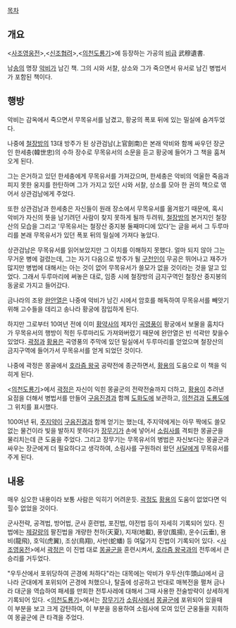 [[목차]]

== 개요 ==
<[[사조영웅전]]>,<[[신조협려]]>,<[[의천도룡기]]>에 등장하는 가공의 [[비급]] 武穆遺書.

남[[송]]의 명장 [[악비]]가 남긴 책. 그의 시와 서찰, 상소와 그가 죽으면서 유서로 남긴 병법서가 포함된 책이다.


== 행방 ==
악비는 감옥에서 죽으면서 무목유서를 남겼고, 황궁의 폭포 뒤에 있는 밀실에 숨겨두었다.

나중에 [[철장방]]의 13대 방주가 된 상관검남(上官劍南)은 본래 악비와 함께 싸우던 장군인 한세충(韓世忠)의 수하 장수로 무목유서의 소문을 듣고 황궁에 들어가 그 책을 훔쳐오게 된다.

그는 은거하고 있던 한세충에게 무목유서를 가져갔으며, 한세충은 악비의 억울한 죽음과 피지 못한 웅지를 한탄하며 그가 가지고 있던 시와 서찰, 상소를 모아 한 권의 책으로 엮어서 상관검남에게 주었다.

또한 상관검남과 한세충은 자신들이 원래 장소에서 무목유서를 옮겨왔기 때문에, 혹시 악비가 자신의 뜻을 남기려던 사람이 찾지 못하게 될까 두려워, [[철장방]]의 본거지인 철장산의 모습을 그리고 '무목유서는 철장산 중지봉 둘째마디에 있다'는 글을 써서 그 두루마리를 본래 무목유서가 있던 폭포 뒤의 밀실에 가져다 놓았다.

상관검남은 무목유서를 읽어보았지만 그 이치를 이해하지 못했다. 얼마 되지 않아 그는 무거운 병에 걸렸는데, 그는 자기 다음으로 방주가 될 [[구천인]]이 무공은 뛰어나고 재주가 많지만 병법에 대해서는 아는 것이 없어 무목유서가 쓸모가 없을 것이라는 것을 알고 있었다. 그래서 두루마리에 써놓은 대로, 임종 시에 철장방의 금지구역인 철장산 중지봉의 동굴로 가지고 들어갔다.

금나라의 조왕 [[완안열]]은 나중에 악비가 남긴 시에서 암호를 해독하여 무목유서를 빼앗기 위해 고수들을 데리고 송나라 황궁에 잠입하게 된다.

하지만 그로부터 10여년 전에 이미 [[황약사]]의 제자인 [[곡영풍]]이 황궁에서 보물을 훔치다가 무목유서의 행방이 적힌 두루마리도 가져와버렸기 때문에 완안열은 빈 석곽만 찾을수 있었다. [[곽정]]과 [[황용]]은 곡영풍의 주막에 있던 밀실에서 두루마리를 얻었으며 철장산의 금지구역에 들어가서 무목유서를 얻게 되었던 것이다.

나중에 곽정은 몽골에서 [[호라즘 왕국]] 공략전에 종군하면서, [[황용]]의 도움으로 이 책을 익히게 된다.

<[[의천도룡기]]>에서 [[곽정]]은 자신이 익힌 몽골군의 전략전술까지 더하고, [[황용]]이 추려낸 요점을 더해서 병법서를 만들어 [[구음진경]]과 함께 [[도화도]]에 보관하고, [[의천검]]과 [[도룡도]]에 그 위치를 표시했다.

100여년 뒤, [[주지약]]이 [[구음진경]]과 함께 얻기는 했는데, 주지약에게는 아무 짝에도 쓸모 없는 물건이라 빛을 발하지 못하다가 [[장무기]]가 손에 넣어서 [[소림사]]를 격퇴한 몽골군을 물리치는데 큰 도움을 주었다. 그리고 장무기는 무목유서의 병법은 자신보다는 몽골군과 싸우는 장군에게 더 필요하다고 생각하여, 소림사를 구원하러 왔던 [[서달]]에게 무목유서를 주게 된다.

== 내용 ==
매우 심오한 내용이라 보통 사람은 익히기 어려운듯. [[곽정]]도 [[황용]]의 도움이 없었다면 익힐수 없었을 것이다.

군사전략, 공격법, 방어법, 군사 훈련법, 포진법, 야전법 등이 자세히 기록되어 있다.
진법에는 [[제갈량]]의 팔진법을 개량한 천하(天夏), 지재(地載), 풍양(風揚), 운수(云垂), 용비(龍飛), 호익(虎翼), 조상(鳥翔), 사반(蛇蟠) 등 여덟가지 진법이 기록되어 있다.
<[[사조영웅전]]>에서 [[곽정]]은 이 진법 대로 [[몽골]]군을 훈련시켜서, [[호라즘 왕국]]과의 전투에서 큰 승리를 거두었다.

"우두산에서 포위당하여 곤경에 처하다"라는 대목에는 악비가 우두산(牛頭山)에서 금나라 군대에게 포위되어 곤경에 처했으나, 탈출에 성공하고 반대로 매복전을 펼쳐 금나라 대군을 역습하여 패세를 만회한 전투사레에 대해서 그때 사용한 전술방략이 상세하게 기록되어 있다.
<[[의천도룡기]]>에서는 [[장무기]]가 [[소림사]]에서 [[몽골]]군에 포위되어 있을때 이 부분을 보고 크게 감탄하여, 이 부분을 응용하여 소림사에 모여 있던 군웅들을 지휘하여 몽골군에 큰 타격을 주었다.
